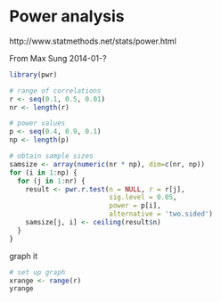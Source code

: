 Power analysis
========================================================

http://www.statmethods.net/stats/power.html

From Max Sung
2014-01-?

```r
library(pwr)

# range of correlations
r <- seq(0.1, 0.5, 0.01)
nr <- length(r)

# power values
p <- seq(0.4, 0.9, 0.1)
np <- length(p)

# obtain sample sizes
samsize <- array(numeric(nr * np), dim=c(nr, np))
for (i in 1:np) {
  for (j in 1:nr) {
    result <- pwr.r.test(n = NULL, r = r[j],
                         sig.level = 0.05,
                         power = p[i],
                         alternative = 'two.sided')
    samsize[j, i] <- ceiling(result$n)
  }
}
```

graph it
```r
# set up graph
xrange <- range(r)
yrange
```

